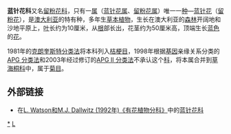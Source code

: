 {{Speciesbox
| name = 蓝针花
| taxon = Brunonia australis
| authority = [[James_Edward_Smith|Sm.]] ex [[Robert_Brown|R. Br.]]
| image = Brunonia australis-Bauer.jpg
}}

'''蓝针花科'''又名[[留粉花科|留粉花科]]，只有一[[属|属]]（[[蓝针花属|蓝针花属]]、[[留粉花属|留粉花属]]）唯一一[[种|种]]—[[蓝针花|蓝针花]]（[[留粉花|留粉花]]），是[[澳大利亚|澳大利亚]]的特有种，多年生[[草本|草本]][[植物|植物]]，生长在澳大利亚的[[森林|森林]]开阔地和沙地平原上，[[叶|叶]]长约为10厘米，从[[根|根]]部长出，花茎约为50厘米高，顶端生长[[蓝色|蓝色]]的[[花|花]]。

1981年的[[克朗奎斯特分类法|克朗奎斯特分类法]]将本科列入[[桔梗目|桔梗目]]，1998年根据[[基因|基因]]亲缘关系分类的[[APG_分类法|APG 分类法]]和2003年经过修订的[[APG_II_分类法|APG II 分类法]]不承认这个[[科|科]]，将本属合并到[[草海桐科|草海桐科]]中，属于[[菊目|菊目]]。

== 外部链接 ==

* 在[http://delta-intkey.com/angio/ L. Watson和M.J. Dallwitz (1992年)《有花植物分科》]中的[http://delta-intkey.com/angio/www/brunonia.htm 蓝针花科]
{{Taxonbar}}
[[Category:蓝针花科|*]]
[[Category:植物科名|L]]